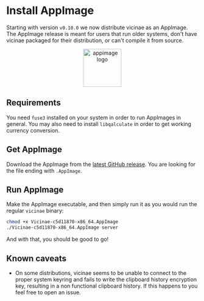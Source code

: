 # Install AppImage

Starting with version `v0.10.0` we now distribute vicinae as an AppImage. 
The AppImage release is meant for users that run older systems, don't have vicinae packaged for their distribution, or can't compile it from source. 

<p align="center">
	<img src="/appimage.webp" width="100" alt="appimage logo" />
</p>

## Requirements

You need `fuse3` installed on your system in order to run AppImages in general. You may also need to install `libqalculate` in order to get working currency conversion.

## Get AppImage

Download the AppImage from the [latest GitHub release](https://github.com/vicinaehq/vicinae/releases).
You are looking for the file ending with `.AppImage`.

## Run AppImage

Make the AppImage executable, and then simply run it as you would run the regular `vicinae` binary:

```bash
chmod +x Vicinae-c5d11870-x86_64.AppImage
./Vicinae-c5d11870-x86_64.AppImage server
```

And with that, you should be good to go!

## Known caveats

- On some distributions, vicinae seems to be unable to connect to the proper system keyring and fails to write the clipboard history encryption key, resulting in a non functional clipboard history.
If this happens to you feel free to open an issue.
